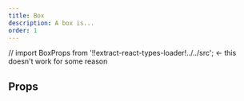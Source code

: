 ```yaml
---
title: Box
description: A box is...
order: 1
---
```


// import BoxProps from '!!extract-react-types-loader!../../src'; <- this doesn't work for some reason

## Props
